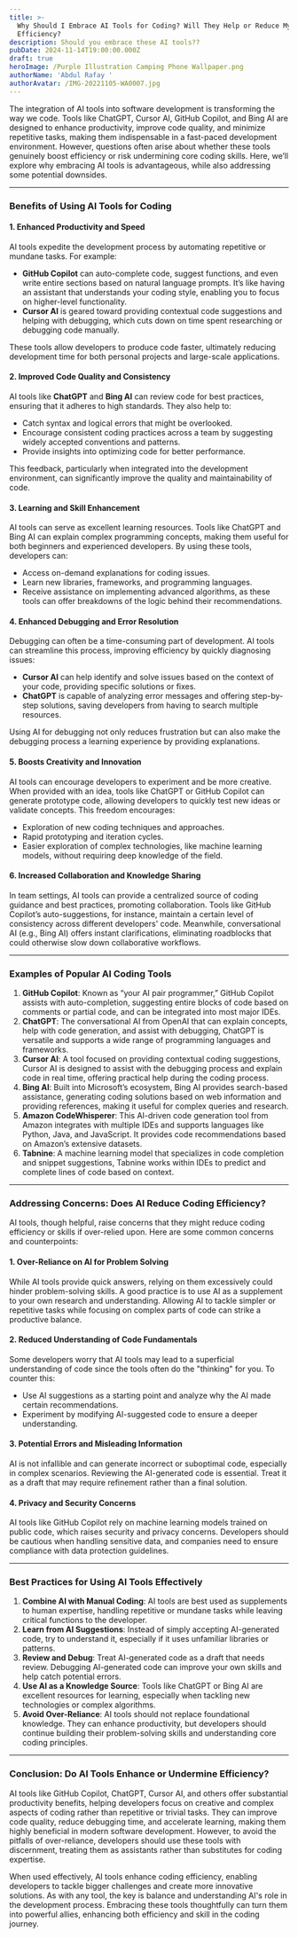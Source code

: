 ```yaml
---
title: >-
  Why Should I Embrace AI Tools for Coding? Will They Help or Reduce My
  Efficiency?
description: Should you embrace these AI tools??
pubDate: 2024-11-14T19:00:00.000Z
draft: true
heroImage: /Purple Illustration Camping Phone Wallpaper.png
authorName: 'Abdul Rafay '
authorAvatar: /IMG-20221105-WA0007.jpg
---
```


The integration of AI tools into software development is transforming the way we code. Tools like ChatGPT, Cursor AI, GitHub Copilot, and Bing AI are designed to enhance productivity, improve code quality, and minimize repetitive tasks, making them indispensable in a fast-paced development environment. However, questions often arise about whether these tools genuinely boost efficiency or risk undermining core coding skills. Here, we’ll explore why embracing AI tools is advantageous, while also addressing some potential downsides.

***

### Benefits of Using AI Tools for Coding

#### 1. **Enhanced Productivity and Speed**

AI tools expedite the development process by automating repetitive or mundane tasks. For example:

* **GitHub Copilot** can auto-complete code, suggest functions, and even write entire sections based on natural language prompts. It’s like having an assistant that understands your coding style, enabling you to focus on higher-level functionality.
* **Cursor AI** is geared toward providing contextual code suggestions and helping with debugging, which cuts down on time spent researching or debugging code manually.

These tools allow developers to produce code faster, ultimately reducing development time for both personal projects and large-scale applications.

#### 2. **Improved Code Quality and Consistency**

AI tools like **ChatGPT** and **Bing AI** can review code for best practices, ensuring that it adheres to high standards. They also help to:

* Catch syntax and logical errors that might be overlooked.
* Encourage consistent coding practices across a team by suggesting widely accepted conventions and patterns.
* Provide insights into optimizing code for better performance.

This feedback, particularly when integrated into the development environment, can significantly improve the quality and maintainability of code.

#### 3. **Learning and Skill Enhancement**

AI tools can serve as excellent learning resources. Tools like ChatGPT and Bing AI can explain complex programming concepts, making them useful for both beginners and experienced developers. By using these tools, developers can:

* Access on-demand explanations for coding issues.
* Learn new libraries, frameworks, and programming languages.
* Receive assistance on implementing advanced algorithms, as these tools can offer breakdowns of the logic behind their recommendations.

#### 4. **Enhanced Debugging and Error Resolution**

Debugging can often be a time-consuming part of development. AI tools can streamline this process, improving efficiency by quickly diagnosing issues:

* **Cursor AI** can help identify and solve issues based on the context of your code, providing specific solutions or fixes.
* **ChatGPT** is capable of analyzing error messages and offering step-by-step solutions, saving developers from having to search multiple resources.

Using AI for debugging not only reduces frustration but can also make the debugging process a learning experience by providing explanations.

#### 5. **Boosts Creativity and Innovation**

AI tools can encourage developers to experiment and be more creative. When provided with an idea, tools like ChatGPT or GitHub Copilot can generate prototype code, allowing developers to quickly test new ideas or validate concepts. This freedom encourages:

* Exploration of new coding techniques and approaches.
* Rapid prototyping and iteration cycles.
* Easier exploration of complex technologies, like machine learning models, without requiring deep knowledge of the field.

#### 6. **Increased Collaboration and Knowledge Sharing**

In team settings, AI tools can provide a centralized source of coding guidance and best practices, promoting collaboration. Tools like GitHub Copilot’s auto-suggestions, for instance, maintain a certain level of consistency across different developers' code. Meanwhile, conversational AI (e.g., Bing AI) offers instant clarifications, eliminating roadblocks that could otherwise slow down collaborative workflows.

***

### Examples of Popular AI Coding Tools

1. **GitHub Copilot**: Known as “your AI pair programmer,” GitHub Copilot assists with auto-completion, suggesting entire blocks of code based on comments or partial code, and can be integrated into most major IDEs.
2. **ChatGPT**: The conversational AI from OpenAI that can explain concepts, help with code generation, and assist with debugging, ChatGPT is versatile and supports a wide range of programming languages and frameworks.
3. **Cursor AI**: A tool focused on providing contextual coding suggestions, Cursor AI is designed to assist with the debugging process and explain code in real time, offering practical help during the coding process.
4. **Bing AI**: Built into Microsoft’s ecosystem, Bing AI provides search-based assistance, generating coding solutions based on web information and providing references, making it useful for complex queries and research.
5. **Amazon CodeWhisperer**: This AI-driven code generation tool from Amazon integrates with multiple IDEs and supports languages like Python, Java, and JavaScript. It provides code recommendations based on Amazon’s extensive datasets.
6. **Tabnine**: A machine learning model that specializes in code completion and snippet suggestions, Tabnine works within IDEs to predict and complete lines of code based on context.

***

### Addressing Concerns: Does AI Reduce Coding Efficiency?

AI tools, though helpful, raise concerns that they might reduce coding efficiency or skills if over-relied upon. Here are some common concerns and counterpoints:

#### 1. **Over-Reliance on AI for Problem Solving**

While AI tools provide quick answers, relying on them excessively could hinder problem-solving skills. A good practice is to use AI as a supplement to your own research and understanding. Allowing AI to tackle simpler or repetitive tasks while focusing on complex parts of code can strike a productive balance.

#### 2. **Reduced Understanding of Code Fundamentals**

Some developers worry that AI tools may lead to a superficial understanding of code since the tools often do the "thinking" for you. To counter this:

* Use AI suggestions as a starting point and analyze why the AI made certain recommendations.
* Experiment by modifying AI-suggested code to ensure a deeper understanding.

#### 3. **Potential Errors and Misleading Information**

AI is not infallible and can generate incorrect or suboptimal code, especially in complex scenarios. Reviewing the AI-generated code is essential. Treat it as a draft that may require refinement rather than a final solution.

#### 4. **Privacy and Security Concerns**

AI tools like GitHub Copilot rely on machine learning models trained on public code, which raises security and privacy concerns. Developers should be cautious when handling sensitive data, and companies need to ensure compliance with data protection guidelines.

***

### Best Practices for Using AI Tools Effectively

1. **Combine AI with Manual Coding**: AI tools are best used as supplements to human expertise, handling repetitive or mundane tasks while leaving critical functions to the developer.
2. **Learn from AI Suggestions**: Instead of simply accepting AI-generated code, try to understand it, especially if it uses unfamiliar libraries or patterns.
3. **Review and Debug**: Treat AI-generated code as a draft that needs review. Debugging AI-generated code can improve your own skills and help catch potential errors.
4. **Use AI as a Knowledge Source**: Tools like ChatGPT or Bing AI are excellent resources for learning, especially when tackling new technologies or complex algorithms.
5. **Avoid Over-Reliance**: AI tools should not replace foundational knowledge. They can enhance productivity, but developers should continue building their problem-solving skills and understanding core coding principles.

***

### Conclusion: Do AI Tools Enhance or Undermine Efficiency?

AI tools like GitHub Copilot, ChatGPT, Cursor AI, and others offer substantial productivity benefits, helping developers focus on creative and complex aspects of coding rather than repetitive or trivial tasks. They can improve code quality, reduce debugging time, and accelerate learning, making them highly beneficial in modern software development. However, to avoid the pitfalls of over-reliance, developers should use these tools with discernment, treating them as assistants rather than substitutes for coding expertise.

When used effectively, AI tools enhance coding efficiency, enabling developers to tackle bigger challenges and create more innovative solutions. As with any tool, the key is balance and understanding AI's role in the development process. Embracing these tools thoughtfully can turn them into powerful allies, enhancing both efficiency and skill in the coding journey.
